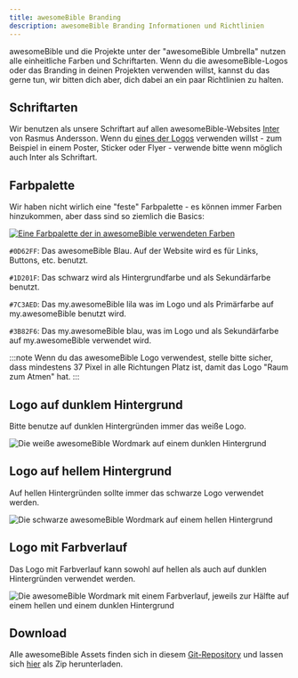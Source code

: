 ```yaml
---
title: awesomeBible Branding
description: awesomeBible Branding Informationen und Richtlinien
---
```

awesomeBible und die Projekte unter der "awesomeBible Umbrella" nutzen alle einheitliche Farben und Schriftarten.
Wenn du die awesomeBible-Logos oder das Branding in deinen Projekten verwenden willst, kannst du das gerne tun, wir bitten dich aber, dich dabei an ein paar Richtlinien zu halten.

## Schriftarten
Wir benutzen als unsere Schriftart auf allen awesomeBible-Websites [Inter](https://rsms.me/inter/) von Rasmus Andersson. Wenn du [eines der Logos](https://github.com/awesomeBible/assets) verwenden willst - zum Beispiel in einem Poster, Sticker oder Flyer - verwende bitte wenn möglich auch Inter als Schriftart.

## Farbpalette
Wir haben nicht wirlich eine "feste" Farbpalette - es können immer Farben hinzukommen, aber dass sind so ziemlich die Basics:

[![Eine Farbpalette der in awesomeBible verwendeten Farben](../../../assets/branding/palette.png)](https://coolors.co/0d62ff-1d201f-7c3aed-3b82f6)

``#0D62FF``: Das awesomeBible Blau. Auf der Website wird es für Links, Buttons, etc. benutzt.

``#1D201F``: Das schwarz wird als Hintergrundfarbe und als Sekundärfarbe benutzt.

``#7C3AED``: Das my.awesomeBible lila was im Logo und als Primärfarbe auf my.awesomeBible benutzt wird.

``#3B82F6``: Das my.awesomeBible blau, was im Logo und als Sekundärfarbe auf my.awesomeBible verwendet wird. 

:::note
Wenn du das awesomeBible Logo verwendest, stelle bitte sicher, dass mindestens 37 Pixel in alle Richtungen Platz ist, damit das Logo "Raum zum Atmen" hat.
:::

## Logo auf dunklem Hintergrund
Bitte benutze auf dunklen Hintergründen immer das weiße Logo.

![Die weiße awesomeBible Wordmark auf einem dunklen Hintergrund](../../../assets/branding/darkbg_wordmark.png)

## Logo auf hellem Hintergrund
Auf hellen Hintergründen sollte immer das schwarze Logo verwendet werden.

![Die schwarze awesomeBible Wordmark auf einem hellen Hintergrund](../../../assets/branding/lightbg_wordmark.png)

## Logo mit Farbverlauf
Das Logo mit Farbverlauf kann sowohl auf hellen als auch auf dunklen Hintergründen verwendet werden.

![Die awesomeBible Wordmark mit einem Farbverlauf, jeweils zur Hälfte auf einem hellen und einem dunklen Hintergrund](../../../assets/branding/mixedbg_gradient.png)

## Download
Alle awesomeBible Assets finden sich in diesem [Git-Repository](https://github.com/awesomeBible/assets) und lassen sich [hier](https://github.com/awesomeBible/assets/archive/main.zip) als Zip herunterladen.
